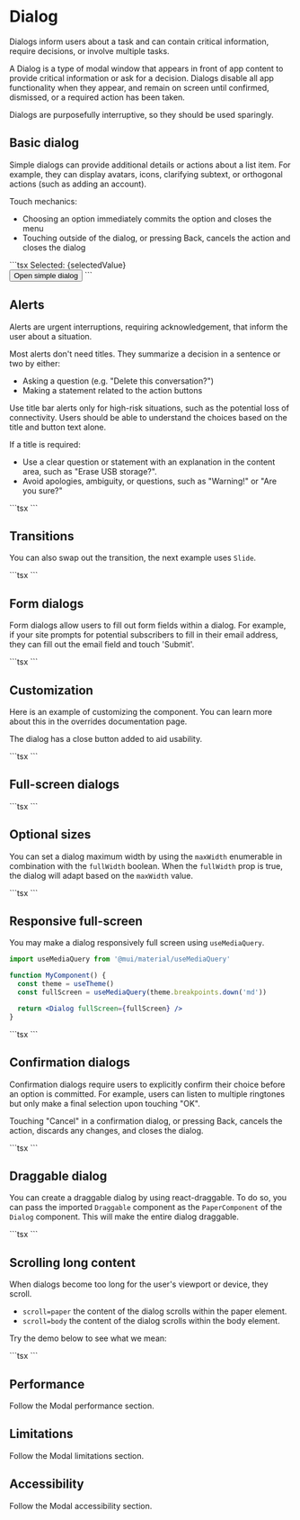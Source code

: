 
# Dialog

<p className="description">
  Dialogs inform users about a task and can contain critical information,
  require decisions, or involve multiple tasks.
</p>

A Dialog is a type of modal window that appears in front of app content to provide critical information or ask for a decision. Dialogs disable all app functionality when they appear, and remain on screen until confirmed, dismissed, or a required action has been taken.

Dialogs are purposefully interruptive, so they should be used sparingly.

## Basic dialog

Simple dialogs can provide additional details or actions about a list item.
For example, they can display avatars, icons, clarifying subtext, or orthogonal actions (such as adding an account).

Touch mechanics:

- Choosing an option immediately commits the option and closes the menu
- Touching outside of the dialog, or pressing Back, cancels the action and closes the dialog

<SimpleDialog />
```tsx
<Typography variant="subtitle1" component="div">
  Selected: {selectedValue}
</Typography>
<br />
<Button variant="outlined" onClick={handleClickOpen}>
  Open simple dialog
</Button>
<SimpleDialog selectedValue={selectedValue} open={open} onClose={handleClose} />
```

## Alerts

Alerts are urgent interruptions, requiring acknowledgement, that inform the user about a situation.

Most alerts don't need titles.
They summarize a decision in a sentence or two by either:

- Asking a question (e.g. "Delete this conversation?")
- Making a statement related to the action buttons

Use title bar alerts only for high-risk situations, such as the potential loss of connectivity.
Users should be able to understand the choices based on the title and button text alone.

If a title is required:

- Use a clear question or statement with an explanation in the content area, such as "Erase USB storage?".
- Avoid apologies, ambiguity, or questions, such as "Warning!" or "Are you sure?"

<AlertDialog />
```tsx
<AlertDialog />
```

## Transitions

You can also swap out the transition, the next example uses `Slide`.

<AlertDialogSlide />
```tsx
<AlertDialogSlide />
```

## Form dialogs

Form dialogs allow users to fill out form fields within a dialog.
For example, if your site prompts for potential subscribers to fill in their email address, they can fill out the email field and touch 'Submit'.

<FormDialog />
```tsx
<FormDialog />
```

## Customization

Here is an example of customizing the component.
You can learn more about this in the overrides documentation page.

The dialog has a close button added to aid usability.

<CustomizedDialogs />
```tsx
<CustomizedDialogs />
```

## Full-screen dialogs

<FullScreenDialog />
```tsx
<FullScreenDialog />
```

## Optional sizes

You can set a dialog maximum width by using the `maxWidth` enumerable in combination with the `fullWidth` boolean.
When the `fullWidth` prop is true, the dialog will adapt based on the `maxWidth` value.

<MaxWidthDialog />
```tsx
<MaxWidthDialog />
```

## Responsive full-screen

You may make a dialog responsively full screen using `useMediaQuery`.

```jsx
import useMediaQuery from '@mui/material/useMediaQuery'

function MyComponent() {
  const theme = useTheme()
  const fullScreen = useMediaQuery(theme.breakpoints.down('md'))

  return <Dialog fullScreen={fullScreen} />
}
```

<ResponsiveDialog />
```tsx
<ResponsiveDialog />
```

## Confirmation dialogs

Confirmation dialogs require users to explicitly confirm their choice before an option is committed.
For example, users can listen to multiple ringtones but only make a final selection upon touching "OK".

Touching "Cancel" in a confirmation dialog, or pressing Back, cancels the action, discards any changes, and closes the dialog.

<ConfirmationDialog />
```tsx
<ConfirmationDialog />
```

## Draggable dialog

You can create a draggable dialog by using react-draggable.
To do so, you can pass the imported `Draggable` component as the `PaperComponent` of the `Dialog` component.
This will make the entire dialog draggable.

<DraggableDialog />
```tsx
<DraggableDialog />
```

## Scrolling long content

When dialogs become too long for the user's viewport or device, they scroll.

- `scroll=paper` the content of the dialog scrolls within the paper element.
- `scroll=body` the content of the dialog scrolls within the body element.

Try the demo below to see what we mean:

<ScrollDialog />
```tsx
<ScrollDialog />
```

## Performance

Follow the Modal performance section.

## Limitations

Follow the Modal limitations section.

## Accessibility

Follow the Modal accessibility section.
